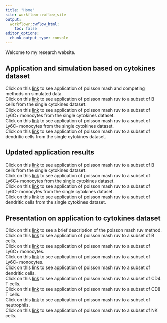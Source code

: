 ```yaml
---
title: "Home"
site: workflowr::wflow_site
output:
  workflowr::wflow_html:
    toc: false
editor_options:
  chunk_output_type: console
---
```


Welcome to my research website.


## Application and simulation based on cytokines dataset
Click on this [link](simulations.html) to see application of poisson mash and competing methods on simulated data. <br/>
Click on this [link](application_B_cells.html) to see application of poisson mash ruv to a subset of B cells from the single cytokines dataset. <br/>
Click on this [link](application_Ly6C_pos.html) to see application of poisson mash ruv to a subset of Ly6C+ monocytes from the single cytokines dataset. <br/>
Click on this [link](application_Ly6C_neg.html) to see application of poisson mash ruv to a subset of Ly6C- monocytes from the single cytokines dataset. <br/>
Click on this [link](application_Dendritic.html) to see application of poisson mash ruv to a subset of dendritic cells from the single cytokines dataset. <br/>


## Updated application results
Click on this [link](application_B_cells_v2.html) to see application of poisson mash ruv to a subset of B cells from the single cytokines dataset. <br/>
Click on this [link](application_Ly6C_pos_v2.html) to see application of poisson mash ruv to a subset of Ly6C+ monocytes from the single cytokines dataset. <br/>
Click on this [link](application_Ly6C_neg_v2.html) to see application of poisson mash ruv to a subset of Ly6C- monocytes from the single cytokines dataset. <br/>
Click on this [link](application_Dendritic_v2.html) to see application of poisson mash ruv to a subset of dendritic cells from the single cytokines dataset. <br/>


## Presentation on application to cytokines dataset
Click on this [link](model.html) to see a brief description of the poisson mash ruv method. <br/>
Click on this [link](application_B_cells_v3.html) to see application of poisson mash ruv to a subset of B cells. <br/>
Click on this [link](application_Ly6C_pos_v3.html) to see application of poisson mash ruv to a subset of Ly6C+ monocytes. <br/>
Click on this [link](application_Ly6C_neg_v3.html) to see application of poisson mash ruv to a subset of Ly6C- monocytes. <br/>
Click on this [link](application_Dendritic_v3.html) to see application of poisson mash ruv to a subset of dendritic cells. <br/>
Click on this [link](application_CD4_T_cells.html) to see application of poisson mash ruv to a subset of CD4 T cells. <br/>
Click on this [link](application_CD8_T_cells.html) to see application of poisson mash ruv to a subset of CD8 T cells. <br/>
Click on this [link](application_Neutrophils.html) to see application of poisson mash ruv to a subset of neutrophils. <br/>
Click on this [link](application_NK_cells.html) to see application of poisson mash ruv to a subset of NK cells. <br/>
